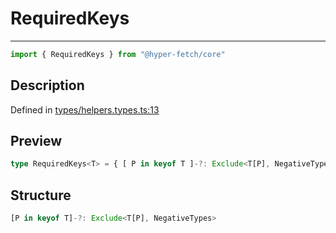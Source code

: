 

# RequiredKeys

<div class="api-docs__separator" data-reactroot="">

---

</div><div class="api-docs__import" data-reactroot="">

```ts
import { RequiredKeys } from "@hyper-fetch/core"
```

</div><div class="api-docs__section">

## Description

</div><div class="api-docs__description"><span class="api-docs__do-not-parse">



</span></div><p class="api-docs__definition">

Defined in [types/helpers.types.ts:13](https://github.com/BetterTyped/hyper-fetch/blob/3f01c37e/packages/core/src/types/helpers.types.ts#L13)

</p><div class="api-docs__section">

## Preview

</div><div class="api-docs__preview type single">

```ts
type RequiredKeys<T> = { [ P in keyof T ]-?: Exclude<T[P], NegativeTypes> };
```

</div><div class="api-docs__section">

## Structure

</div><div class="api-docs__returns">

```ts
[P in keyof T]-?: Exclude<T[P], NegativeTypes>
```

</div>